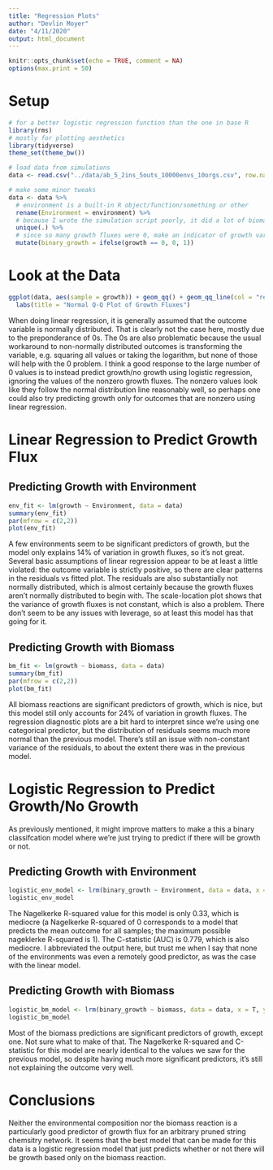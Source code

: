 ```yaml
---
title: "Regression Plots"
author: "Devlin Moyer"
date: "4/11/2020"
output: html_document
---
```


```r
knitr::opts_chunk$set(echo = TRUE, comment = NA)
options(max.print = 50)
```

# Setup

```r
# for a better logistic regression function than the one in base R
library(rms)
# mostly for plotting aesthetics
library(tidyverse)
theme_set(theme_bw())

# load data from simulations
data <- read.csv("../data/ab_5_2ins_5outs_10000envs_10orgs.csv", row.names = 1)

# make some minor tweaks
data <- data %>%
  # environment is a built-in R object/function/something or other
  rename(Environment = environment) %>%
  # because I wrote the simulation script poorly, it did a lot of biomass-environment pairs multiple times
  unique(.) %>%
  # since so many growth fluxes were 0, make an indicator of growth variable to do logistic regression on
  mutate(binary_growth = ifelse(growth == 0, 0, 1))
```

# Look at the Data

```r
ggplot(data, aes(sample = growth)) + geom_qq() + geom_qq_line(col = "red") + 
  labs(title = "Normal Q-Q Plot of Growth Fluxes")
```

When doing linear regression, it is generally assumed that the outcome variable is normally distributed. That is clearly not the case here, mostly due to the preponderance of 0s. The 0s are also problematic because the usual workaround to non-normally distributed outcomes is transforming the variable, e.g. squaring all values or taking the logarithm, but none of those will help with the 0 problem. I think a good response to the large number of 0 values is to instead predict growth/no growth using logistic regression, ignoring the values of the nonzero growth fluxes. The nonzero values look like they follow the normal distribution line reasonably well, so perhaps one could also try predicting growth only for outcomes that are nonzero using linear regression.

# Linear Regression to Predict Growth Flux

## Predicting Growth with Environment

```r
env_fit <- lm(growth ~ Environment, data = data)
summary(env_fit)
par(mfrow = c(2,2))
plot(env_fit)
```

A few environments seem to be significant predictors of growth, but the model only explains 14% of variation in growth fluxes, so it's not great. Several basic assumptions of linear regression appear to be at least a little violated: the outcome variable is strictly positive, so there are clear patterns in the residuals vs fitted plot. The residuals are also substantially not normally distributed, which is almost certainly because the growth fluxes aren't normally distributed to begin with. The scale-location plot shows that the variance of growth fluxes is not constant, which is also a problem. There don't seem to be any issues with leverage, so at least this model has that going for it.

## Predicting Growth with Biomass

```r
bm_fit <- lm(growth ~ biomass, data = data)
summary(bm_fit)
par(mfrow = c(2,2))
plot(bm_fit)
```

All biomass reactions are significant predictors of growth, which is nice, but this model still only accounts for 24% of variation in growth fluxes. The regression diagnostic plots are a bit hard to interpret since we're using one categorical predictor, but the distribution of residuals seems much more normal than the previous model. There's still an issue with non-constant variance of the residuals, to about the extent there was in the previous model.

# Logistic Regression to Predict Growth/No Growth

As previously mentioned, it might improve matters to make a this a binary classifcation model where we're just trying to predict if there will be growth or not.

## Predicting Growth with Environment

```r
logistic_env_model <- lrm(binary_growth ~ Environment, data = data, x = T, y = T, maxit = 1000)
logistic_env_model
```

The Nagelkerke R-squared value for this model is only 0.33, which is mediocre (a Nagelkerke R-squared of 0 corresponds to a model that predicts the mean outcome for all samples; the maximum possible nageklerke R-squared is 1). The C-statistic (AUC) is 0.779, which is also mediocre. I abbreviated the output here, but trust me when I say that none of the environments was even a remotely good predictor, as was the case with the linear model.

## Predicting Growth with Biomass

```r
logistic_bm_model <- lrm(binary_growth ~ biomass, data = data, x = T, y = T)
logistic_bm_model
```

Most of the biomass predictions are significant predictors of growth, except one. Not sure what to make of that. The Nagelkerke R-squared and C-statistic for this model are nearly identical to the values we saw for the previous model, so despite having much more significant predictors, it's still not explaining the outcome very well.

# Conclusions

Neither the environmental composition nor the biomass reaction is a particularly good predictor of growth flux for an arbitrary pruned string chemsitry network. It seems that the best model that can be made for this data is a logistic regression model that just predicts whether or not there will be growth based only on the biomass reaction.



